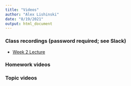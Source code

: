 ```yaml
---
title: "Videos"
author: "Alex Lishinski"
date: "8/19/2021"
output: html_document
---
```

### Class recordings (password required; see Slack)

- [Week 2 Lecture](https://tennessee.zoom.us/rec/share/ly1wN7qlP5F96Du6g7_RELTRPcn_5AYhlbCXrJpAtjf-zd4qaw_9Apel6jxtWt23.ZZentZmU1XFPgAD0)


### Homework videos 


### Topic videos

